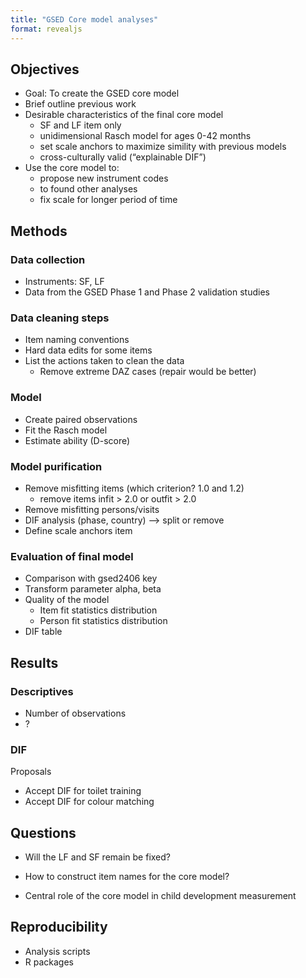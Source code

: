 ```yaml
---
title: "GSED Core model analyses"
format: revealjs
---
```


## Objectives

- Goal: To create the GSED core model
- Brief outline previous work
- Desirable characteristics of the final core model
  + SF and LF item only
  + unidimensional Rasch model for ages 0-42 months
  + set scale anchors to maximize simility with previous models
  + cross-culturally valid ("explainable DIF")
- Use the core model to:
  + propose new instrument codes
  + to found other analyses 
  + fix scale for longer period of time

## Methods

### Data collection

- Instruments: SF, LF
- Data from the GSED Phase 1 and Phase 2 validation studies

### Data cleaning steps

- Item naming conventions
- Hard data edits for some items
- List the actions taken to clean the data
  + Remove extreme DAZ cases (repair would be better)

### Model

- Create paired observations
- Fit the Rasch model
- Estimate ability (D-score)

### Model purification

- Remove misfitting items (which criterion? 1.0 and 1.2)
  + remove items infit > 2.0 or outfit > 2.0
- Remove misfitting persons/visits
- DIF analysis (phase, country) --> split or remove
- Define scale anchors item

### Evaluation of final model

- Comparison with gsed2406 key
- Transform parameter alpha, beta
- Quality of the model
  + Item fit statistics distribution
  + Person fit statistics distribution
- DIF table

## Results

### Descriptives

- Number of observations
- ? 

### DIF

Proposals

- Accept DIF for toilet training
- Accept DIF for colour matching

## Questions

- Will the LF and SF remain be fixed?
- How to construct item names for the core model?

- Central role of the core model in child development measurement

## Reproducibility

- Analysis scripts
- R packages
